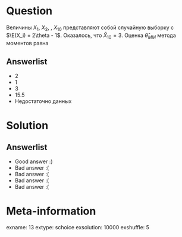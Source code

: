Question
========
Величины $X_1$, $X_2$, \ldots, $X_{10}$ представляют собой случайную выборку с $\E(X_i) = 2\theta - 1$. Оказалось, что $\bar X_{10}=3$. Оценка $\hat\theta_{MM}$ метода моментов равна


Answerlist
----------
*  $2$
*  $1$
*  $3$
*  $15.5$
*  Недостаточно данных

Solution
========

Answerlist
----------
*  Good answer :)
*  Bad answer :(
*  Bad answer :(
*  Bad answer :(
*  Bad answer :(

Meta-information
================
exname: 13
extype: schoice
exsolution: 10000
exshuffle: 5
